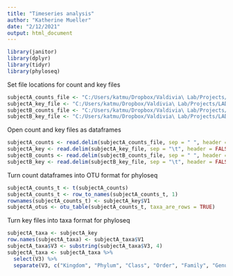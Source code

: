 ```yaml
---
title: "Timeseries analysis"
author: "Katherine Mueller"
date: "2/12/2021"
output: html_document
---
```

```r
library(janitor)
library(dplyr)
library(tidyr)
library(phyloseq)
```

Set file locations for count and key files
```r
subjectA_counts_file <- "C:/Users/katmu/Dropbox/Valdivia\ Lab/Projects/LAD\ Timeseries/Original\ Data/share/microbiota/subjectA.gut.M"
subjectA_key_file <- "C:/Users/katmu/Dropbox/Valdivia\ Lab/Projects/LAD\ Timeseries/Original\ Data/share/microbiota/subjectA.gut.key"
subjectB_counts_file <- "C:/Users/katmu/Dropbox/Valdivia\ Lab/Projects/LAD\ Timeseries/Original\ Data/share/microbiota/subjectB.gut.M"
subjectB_key_file <- "C:/Users/katmu/Dropbox/Valdivia\ Lab/Projects/LAD\ Timeseries/Original\ Data/share/microbiota/subjectB.gut.key"
```

Open count and key files as dataframes
```r
subjectA_counts <- read.delim(subjectA_counts_file, sep = " ", header = FALSE)
subjectA_key <- read.delim(subjectA_key_file, sep = "\t", header = FALSE)
subjectB_counts <- read.delim(subjectB_counts_file, sep = " ", header = FALSE)
subjectB_key <- read.delim(subjectB_key_file, sep = "\t", header = FALSE)
```

Turn count dataframes into OTU format for phyloseq
```r
subjectA_counts_t <- t(subjectA_counts)
subjectA_counts_t <- row_to_names(subjectA_counts_t, 1)
rownames(subjectA_counts_t) <- subjectA_key$V1
subjectA_otus <- otu_table(subjectA_counts_t, taxa_are_rows = TRUE)
```

Turn key files into taxa format for phyloseq
```r
subjectA_taxa <- subjectA_key
row.names(subjectA_taxa) <- subjectA_taxa$V1
subjectA_taxa$V3 <- substring(subjectA_taxa$V3, 4)
subjectA_taxa <- subjectA_taxa %>%
  select(V3) %>%
  separate(V3, c("Kingdom", "Phylum", "Class", "Order", "Family", "Genus", "Species"), sep = ";.__")
```

